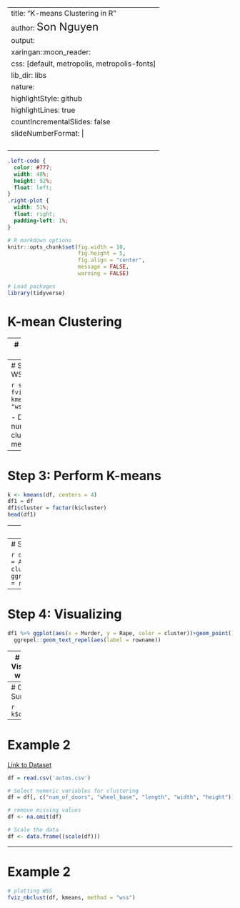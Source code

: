 
---
title: "K-means Clustering in R"
author: <font size="5"> Son Nguyen </font>
output:
  xaringan::moon_reader:
    css: [default, metropolis, metropolis-fonts]
    lib_dir: libs
    nature:
      highlightStyle: github
      highlightLines: true
      countIncrementalSlides: false
      slideNumberFormat: |
        <div class="progress-bar-container">
          <div class="progress-bar" style="width: calc(%current% / %total% * 100%);">
          </div>
        </div>`
---

<style>

.remark-slide-content {
  background-color: #FFFFFF;
  border-top: 80px solid #F9C389;
  font-size: 17px;
  font-weight: 300;
  line-height: 1.5;
  padding: 1em 2em 1em 2em
}

.inverse {
  background-color: #696767;
  border-top: 80px solid #696767;
  text-shadow: none;
  background-image: url(https://github.com/goodekat/presentations/blob/master/2019-isugg-gganimate-spooky/figures/spider.png?raw=true);
	background-position: 50% 75%;
  background-size: 150px;
}

.your-turn{
  background-color: #8C7E95;
  border-top: 80px solid #F9C389;
  text-shadow: none;
  background-image: url(https://github.com/goodekat/presentations/blob/master/2019-isugg-gganimate-spooky/figures/spider.png?raw=true);
	background-position: 95% 90%;
  background-size: 75px;
}

.title-slide {
  background-color: #F9C389;
  border-top: 80px solid #F9C389;
  background-image: none;
}

.title-slide > h1  {
  color: #111111;
  font-size: 40px;
  text-shadow: none;
  font-weight: 400;
  text-align: left;
  margin-left: 15px;
  padding-top: 80px;
}
.title-slide > h2  {
  margin-top: -25px;
  padding-bottom: -20px;
  color: #111111;
  text-shadow: none;
  font-weight: 300;
  font-size: 35px;
  text-align: left;
  margin-left: 15px;
}
.title-slide > h3  {
  color: #111111;
  text-shadow: none;
  font-weight: 300;
  font-size: 25px;
  text-align: left;
  margin-left: 15px;
  margin-bottom: -30px;
}

</style>

```css
.left-code {
  color: #777;
  width: 48%;
  height: 92%;
  float: left;
}
.right-plot {
  width: 51%;
  float: right;
  padding-left: 1%;
}
```

```r

# R markdown options
knitr::opts_chunk$set(fig.width = 10,
                      fig.height = 5,
                      fig.align = "center", 
                      message = FALSE,
                      warning = FALSE)

# Load packages
library(tidyverse)
```

# K-mean Clustering

---
# Step 1: Scale the data


```r
library(tidyverse)  # data manipulation
library(factoextra) # clustering algorithms & visualization
df <- USArrests
df <- na.omit(df)
df <- data.frame((scale(df)))
```

---
# Step 2: Plot the WSS 

```r
set.seed(123)
fviz_nbclust(df, kmeans, method = "wss")
```

- Decide the number of cluster by `elbow` method, $k = 4$

---
# Step 3: Perform K-means


```r
k <- kmeans(df, centers = 4)
df1 = df
df1$cluster = factor(k$cluster)
head(df1)
```

---
# Step 4: Visualizing

```r
df1 = as_tibble(df1, rownames = NA) %>% 
    rownames_to_column()

df1 %>% ggplot(aes(x = Murder, y = UrbanPop, color = cluster))+geom_point()+
  ggrepel::geom_text_repel(aes(label = rowname))
```

---
# Step 4: Visualizing

```r
df1 %>% ggplot(aes(x = Murder, y = Assault, color = cluster))+geom_point()+
  ggrepel::geom_text_repel(aes(label = rowname))
```


---
# Step 4: Visualizing

```r
df1 %>% ggplot(aes(x = Murder, y = Rape, color = cluster))+geom_point()+
  ggrepel::geom_text_repel(aes(label = rowname))
```

---
# Step 5: Visualizing with PCA

```r
fviz_cluster(k, data = df)
```

---
# Cluster Summary

```r
k$centers
```

---
# Example 2

[Link to Dataset](autos.csv)

```r
df = read.csv('autos.csv')

# Select numeric variables for clustering
df = df[, c("num_of_doors", "wheel_base", "length", "width", "height")]

# remove missing values
df <- na.omit(df)

# Scale the data
df <- data.frame((scale(df)))
```


---
# Example 2

```r
# plotting WSS
fviz_nbclust(df, kmeans, method = "wss")
```


